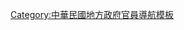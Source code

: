 {{Navbox with collapsible groups
|name = 中華民國一級行政區地方政府官員
|title = [[中華民國行政區劃|中華民國一級行政區]]地方政府官員
|state = 
|bodyclass = hlist

|group1 = [[北洋政府]]时期地方政府官員
|list1 = 
{{Navbox subgroup
 |image = [[File:Flag of China (1912–1928).svg|80px|中華民國國旗]] 
 |above = [[1912年]]－[[1928年]]
 |group1 = [[省 (中华民国)|省]]
 |list1 = 
* [[中华民国北京政府时期直隶省职官列表|直隶省]]
* [[中华民国北京政府时期奉天省职官列表|奉天省]]
* [[中华民国北京政府时期吉林省职官列表|吉林省]]
* [[中华民国北京政府时期黑龙江省职官列表|黑龙江省]]
* [[中华民国北京政府时期山东省职官列表|山东省]]
* [[中华民国北京政府时期河南省职官列表|河南省]]
* [[中华民国北京政府时期山西省职官列表|山西省]]
* [[中华民国北京政府时期江苏省职官列表|江苏省]]
* [[中华民国北京政府时期安徽省职官列表|安徽省]]
* [[中华民国北京政府时期江西省职官列表|江西省]]
* [[中华民国北京政府时期福建省职官列表|福建省]]
* [[中华民国北京政府时期浙江省职官列表|浙江省]]
* [[中华民国北京政府时期湖北省职官列表|湖北省]]
* [[中华民国北京政府时期湖南省职官列表|湖南省]]
* [[中华民国北京政府时期陕西省职官列表|陕西省]]
* [[中华民国北京政府时期甘肃省职官列表|甘肃省]]
* [[中华民国北京政府时期新疆省职官列表|新疆省]]
* [[中华民国北京政府时期四川省职官列表|四川省]]
* [[中华民国北京政府时期广东省职官列表|广东省]]
* [[中华民国北京政府时期广西省职官列表|广西省]]
* [[中华民国北京政府时期云南省职官列表|云南省]]
* [[中华民国北京政府时期贵州省职官列表|贵州省]]
 |group4 = [[特别行政区 (中华民国)|特别区]]
 |list4 = 
* [[中华民国北京政府时期热河特别行政区职官列表|热河特别区]]
* [[中华民国北京政府时期察哈尔特别行政区职官列表|察哈尔特区]]
* [[中华民国北京政府时期绥远特别行政区职官列表|绥远特别区]]
* [[中华民国北京政府时期西康特别行政区职官列表|西康特别区]]
 |group5 = [[地方 (中华民国)|地方]]
 |list5 = 
* [[中华民国北京政府时期蒙古地区职官列表|蒙古地区]]
* [[中华民国北京政府时期西藏地区职官列表|西藏地区]]
* [[中华民国北京政府时期青海地区职官列表|青海地区]]
* [[中华民国北京政府时期京兆特别行政区职官列表|京兆地方]]
}}

|group7 = [[南京國民政府|南京政府]]時期地方政府官員
|list7 = 
{{Navbox subgroup
 |image = [[File:Flag of the Republic of China.svg|80px|中華民國國旗]] 
 |above = [[1928年]]－[[1949年]]
 |group1 = [[省 (中华民国)|省]]
 |list1 = 
* [[中華民國南京國民政府時期江蘇省職官列表|江蘇省]]
* [[中華民國南京國民政府時期浙江省職官列表|浙江省]]
* [[中華民國南京國民政府時期安徽省職官列表|安徽省]]
* [[中華民國南京國民政府時期江西省職官列表|江西省]]
* [[中華民國南京國民政府時期湖北省職官列表|湖北省]]
* [[中華民國南京國民政府時期湖南省職官列表|湖南省]]
* [[中華民國南京國民政府時期四川省職官列表|四川省]]
* [[中華民國南京國民政府時期西康省職官列表|西康省]]
* [[中華民國南京國民政府時期福建省職官列表|福建省]]
* [[中華民國南京國民政府時期臺灣省職官列表|臺灣省]]
* [[中華民國南京國民政府時期廣東省職官列表|廣東省]]
* [[中華民國南京國民政府時期廣西省職官列表|廣西省]]
* [[中華民國南京國民政府時期雲南省職官列表|雲南省]]
* [[中華民國南京國民政府時期貴州省職官列表|貴州省]]
* [[中華民國南京國民政府時期河北省職官列表|河北省]]
* [[中華民國南京國民政府時期山東省職官列表|山東省]]
* [[中華民國南京國民政府時期河南省職官列表|河南省]]
* [[中華民國南京國民政府時期山西省職官列表|山西省]]
* [[中華民國南京國民政府時期陝西省職官列表|陝西省]]
* [[中華民國南京國民政府時期甘肅省職官列表|甘肅省]]
* [[中華民國南京國民政府時期寧夏省職官列表|寧夏省]]
* [[中華民國南京國民政府時期青海省職官列表|青海省]]
* [[中華民國南京國民政府時期綏遠省職官列表|綏遠省]]
* [[中華民國南京國民政府時期察哈爾省職官列表|察哈爾省]]
* [[中華民國南京國民政府時期熱河省職官列表|熱河省]]
* [[中華民國南京國民政府時期東北九省職官列表|遼寧省]]
* [[中華民國南京國民政府時期東北九省職官列表|安東省]]
* [[中華民國南京國民政府時期東北九省職官列表|遼北省]]
* [[中華民國南京國民政府時期東北九省職官列表|吉林省]]
* [[中華民國南京國民政府時期東北九省職官列表|松江省]]
* [[中華民國南京國民政府時期東北九省職官列表|合江省]]
* [[中華民國南京國民政府時期東北九省職官列表|黑龍江省]]
* [[中華民國南京國民政府時期東北九省職官列表|嫩江省]]
* [[中華民國南京國民政府時期興安省職官列表|興安省]]
* [[中華民國南京國民政府時期新疆省職官列表|新疆省]]
 |group2 = [[直轄市 (中華民國)|直轄市]]
 |list2 = 
* [[中華民國南京國民政府時期南京市職官列表|南京市]]
* [[中華民國南京國民政府時期東北九省職官列表|大連市]]
* [[中華民國南京國民政府時期上海市職官列表|上海市]]
* [[中華民國南京國民政府時期東北九省職官列表|哈爾濱市]]
* [[中華民國南京國民政府時期北平市職官列表|北平市]]
* [[中華民國南京國民政府時期漢口市職官列表|漢口市]]
* [[中華民國南京國民政府時期青島市職官列表|青島市]]
* [[中華民國南京國民政府時期廣州市職官列表|廣州市]]
* [[中華民國南京國民政府時期天津市職官列表|天津市]]
* [[中華民國南京國民政府時期西安市職官列表|西安市]]
* [[中華民國南京國民政府時期重慶市職官列表|重慶市]]
* [[中華民國南京國民政府時期東北九省職官列表|瀋陽市]]
 |group3 = [[特别行政区 (中华民国)|特别行政区]]
 |list3 = [[中華民國南京國民政府時期海南特別行政區職官列表|海南特別行政區]]
 |group4 = [[中华民国蒙藏委员会|蒙藏地區]]
 |list4 = 
* [[中華民國南京國民政府時期蒙古地方職官列表|蒙古地方]]
* [[中華民國南京國民政府時期西藏地方職官互壞|西藏地方]]
|below = 　注1：此為中央政府遷台前的職官列表，南京政府時期部分省份地方職官延續到省政府撤銷為止，如江蘇、浙江、海南、雲南、新疆等。
}}

|group10 = [[台灣戰後時期|台灣時期]]地方政府官員（現制）
|list10 = 
{{Navbox subgroup
 |image = [[File:Flag of the Republic of China.svg|80px|中華民國國旗]] 
 |above = [[1949年]]至今
 |group1 = [[省 (中華民國)|省]]（虛級化）
 |list1 = 
* [[臺灣省政府主席|臺灣省]]
* [[福建省政府主席|福建省]]
 |group2 = [[直轄市 (中華民國)|直轄市]]
 |list2 = 
* [[臺北市市長|臺北市]]
* [[新北市市長|新北市]]
* [[桃園市市長|桃園市]]
* [[臺中市市長|臺中市]]
* [[臺南市市長|臺南市]]
* [[高雄市市長|高雄市]]
}}

}}<noinclude>

[[Category:中華民國地方政府官員導航模板]]
</noinclude>
